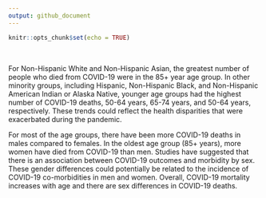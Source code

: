 ```yaml
---
output: github_document
---
```


```r
knitr::opts_chunk$set(echo = TRUE)
```
<br>

For Non-Hispanic White and Non-Hispanic Asian, the greatest number of people who died from COVID-19 were in the 85+ year age group. In other minority groups, including Hispanic, Non-Hispanic Black, and Non-Hispanic American Indian or Alaska Native, younger age groups had the highest number of COVID-19 deaths, 50-64 years, 65-74 years, and 50-64 years, respectively. These trends could reflect the health disparities that were exacerbated during the pandemic. 

For most of the age groups, there have been more COVID-19 deaths in males compared to females. In the oldest age group (85+ years), more women have died from COVID-19 than men. Studies have suggested that there is an association between COVID-19 outcomes and morbidity by sex. These gender differences could potentially be related to the incidence of COVID-19 co-morbidities in men and women. Overall, COVID-19 mortality increases with age and there are sex differences in COVID-19 deaths.